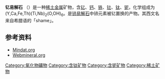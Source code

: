 {{Infobox mineral
| name        = 釔易解石<br/>Aeschynite-(Y)
| boxwidth    = 
| boxbgcolor  = 
| image       = Aeschynite-(Y)-180743.jpg
| imagesize   = 
| alt         = 
| caption     = 一块完整的钇易解石样品，产自挪威[[伊韋蘭|伊韋蘭]]
| category    = [[氧化物矿物|氧化物矿物]]
| formula     = (Y,Ca,Fe,Th)(Ti,Nb)<sub>2</sub>(O,OH)<sub>6</sub>
| molweight   = 
| strunz      = 4.DF.05
| dana        = 
| system      = [[正交晶系|正交晶系]]
| class       = Dipyramidal (mmm) <br/>[[赫尔曼–莫甘记号|H-M记号]]: (2/m 2/m 2/m)
| symmetry    = ''Pmnb''
| mohs        = 5 - 6
}}
'''钇易解石''' （{{lang-en|'''Aeschynite-(Y)'''}}）是一种[[稀土金属|稀土金属]]矿物，含[[钇|钇]]、[[钙|钙]]、[[铁|铁]]、[[钍|钍]]、[[钛|钛]]、[[铌|铌]]，化学组成为 (Y,Ca,Fe,Th)(Ti,Nb)<sub>2</sub>(O,OH)<sub>6</sub>。是[[铈易解石|铈易解石]]中铈元素被钇置换的产物。其西文名来自希腊语的「shame」。
==参考资料==
*[http://www.mindat.org/min-39.html Mindat.org]
*[http://www.webmineral.com/data/Aeschynite-%28Y%29.shtml Webmineral.org]
{{Titanium minerals}}
[[Category:氧化物礦物|Category:氧化物礦物]]
[[Category:含钛矿物|Category:含钛矿物]]
[[Category:含铌矿物|Category:含铌矿物]]
[[Category:稀土矿物|Category:稀土矿物]]
{{mineral-stub}}